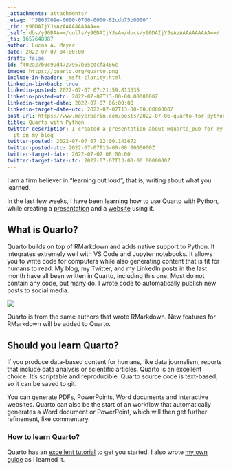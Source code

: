 ```yaml
---
_attachments: attachments/
_etag: '"3803709e-0000-0700-0000-62cdb75b0000"'
_rid: y90DAIjYJsAzAAAAAAAAAA==
_self: dbs/y90DAA==/colls/y90DAIjYJsA=/docs/y90DAIjYJsAzAAAAAAAAAA==/
_ts: 1657648987
author: Lucas A. Meyer
date: 2022-07-07 04:00:00
draft: false
id: f402a27b0c99d4727957b65cdcfa486c
image: https://quarto.org/quarto.png
include-in-header: _msft-clarity.html
linkedin-linkback: true
linkedin-posted: 2022-07-07 07:21:59.813335
linkedin-posted-utc: 2022-07-07T13-00-00.0000000Z
linkedin-target-date: 2022-07-07 06:00:00
linkedin-target-date-utc: 2022-07-07T13-00-00.0000000Z
post-url: https://www.meyerperin.com/posts/2022-07-06-quarto-for-python.html
title: Quarto with Python
twitter-description: I created a presentation about @quarto_pub for my team and posted
  it on my blog
twitter-posted: 2022-07-07 07:22:00.141672
twitter-posted-utc: 2022-07-07T13-00-00.0000000Z
twitter-target-date: 2022-07-07 06:00:00
twitter-target-date-utc: 2022-07-07T13-00-00.0000000Z
---
```


I am a firm believer in "learning out loud", that is, writing about what you learned.

In the last few weeks, I have been learning how to use Quarto with Python, while creating a [presentation](https://links.meyerperin.com/quarto-pres) and a [website](https://links.meyerperin.com/quarto) using it.

## What is Quarto?

Quarto builds on top of RMarkdown and adds native support to Python. It integrates extremely well with VS Code and Jupyter notebooks. It allows you to write code for computers while also generating content that is fit for humans to read. My blog, my Twitter, and my LinkedIn posts in the last month have all been written in Quarto, including this one. Most do not contain any code, but many do. I wrote code to automatically publish new posts to social media.

![](https://quarto.org/quarto.png)

Quarto is from the same authors that wrote RMarkdown. New features for RMarkdown will be added to Quarto. 

## Should you learn Quarto?

If you produce data-based content for humans, like data journalism, reports that include data analysis or scientific articles, Quarto is an excellent choice. It's scriptable and reproducible. Quarto source code is text-based, so it can be saved to git. 

You can generate PDFs, PowerPoints, Word documents and interactive websites. Quarto can also be the start of an workflow that automatically generates a Word document or PowerPoint, which will then get further refinement, like commentary.

### How to learn Quarto?

Quarto has an [excellent tutorial](https://www.quarto.org/docs/get-started) to get you started. I also wrote [my own guide](https://links.meyerperin.com/quarto) as I learned it.


